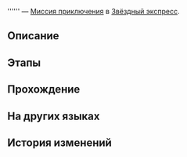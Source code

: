 {{Дополнить|Диалоги.}}
{{Миссия Инфобокс
|id              = 1000113
|Название        = 
|Изображение     = Миссия Освоения .png
|Тип             = Миссия приключения
|События         = 
|Глава           = 
|Условия         = Завершена [[Миссия Освоения]] ''[[Путешествие продолжается]]''
|Персонажи       = Первопроходец
|СтартЛокация    = [[Звёздный экспресс]] — [[Общий вагон]]
|Локации         = Общий вагон
|Предыдущая      = 
|Следующая       = 
|Награды         = 
}}
'''''' — [[Миссия приключения]] в [[Звёздный экспресс]].

==Описание==
{{Описание|<!--официальное описание из Перекрёстка судеб-->}}

==Этапы==


==Прохождение==
{{Дополнить}}

:<!--0.5-second delay-->
{{Диалог Конец}}

==На других языках==
{{На других языках
|en   = 
|zhs  = 
|zht  = 
|ja   = 
|ko   = 
|es   = 
|fr   = 
|ru   = 
|th   = 
|vi   = 
|de   = 
|id   = 
|pt   = 
}}

==История изменений==
{{История изменений|2.7}}
